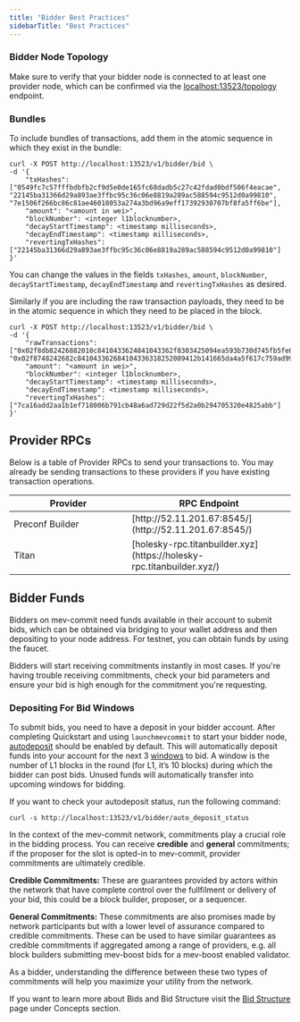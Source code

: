 ```yaml
---
title: "Bidder Best Practices"
sidebarTitle: "Best Practices"
---
```


### Bidder Node Topology

Make sure to verify that your bidder node is connected to at least one provider node, which can be confirmed via the [localhost:13523/topology](http://localhost:13523/topology) endpoint.

### Bundles

To include bundles of transactions, add them in the atomic sequence in which they exist in the bundle:

```shell ❯_ example
curl -X POST http://localhost:13523/v1/bidder/bid \
-d '{
    "txHashes": ["0549fc7c57fffbdbfb2cf9d5e0de165fc68dadb5c27c42fdad0bdf506f4eacae", "22145ba31366d29a893ae3ffbc95c36c06e8819a289ac588594c9512d0a99810", "7e1506f266bc86c81ae46018053a274a3bd96a9eff17392930707bf8fa5ff6be"],
    "amount": "<amount in wei>",
    "blockNumber": <integer l1blocknumber>,
    "decayStartTimestamp": <timestamp milliseconds>,
    "decayEndTimestamp": <timestamp milliseconds>,
    "revertingTxHashes": ["22145ba31366d29a893ae3ffbc95c36c06e8819a289ac588594c9512d0a99810"]
}'
```  
You can change the values in the fields `txHashes`, `amount`, `blockNumber`, `decayStartTimestamp`, `decayEndTimestamp` and `revertingTxHashes` as desired.

Similarly if you are including the raw transaction payloads, they need to be in the atomic sequence in which they need to be placed in the block.

```shell ❯_ example
curl -X POST http://localhost:13523/v1/bidder/bid \
-d '{
    "rawTransactions": ["0x02f8db82426882010c8410433624841043362f8303425094ea593b730d745fb5fe01b6d20e6603915252c6bf87016e03ce313800b864ce0b63ce0000000000000000000000000e94804eaa3c4c5355992086647f683f6f41ef1f000000000000000000000000000000000000000000000000000150e0786cc000000000000000000000000000000000000000000000000000000000000004e378c001a0ece6d13b20247abdc07d669c9186ee5a1ac9601db8c98a3323024ab299cb6662a01c20680efe4e0bb48a3a936b5ab27c741819f0ac567b12b34b230004b20b78a0", "0x02f8748242682c841043362684104336318252089412b141665da4a5f617c759ad996ef91ad806a9c0880de0b6b3a764000080c001a0806552ed846808580eb896994825f07e73de2f42e2d3554f228284ecfaa89d9ca046d58b62ba565982fb07a64b436dd7a6c210b2f59c4fb2aee2cdd150ccf8bfaa"],
    "amount": "<amount in wei>",
    "blockNumber": <integer l1blocknumber>,
    "decayStartTimestamp": <timestamp milliseconds>,
    "decayEndTimestamp": <timestamp milliseconds>,
    "revertingTxHashes": ["7ca16add2aa1b1ef718006b791cb48a6ad729d22f5d2a0b294705320e4825abb"]
}'
```

## Provider RPCs

Below is a table of Provider RPCs to send your transactions to. You may already be sending transactions to these providers if you have existing transaction operations.

<table>
  <thead>
    <tr>
      <th width="350">Provider</th>
      <th width="350">RPC Endpoint</th>
    </tr>
  </thead>
  <tbody>
    <tr>
      <td>Preconf Builder</td>
      <td>[http://52.11.201.67:8545/](http://52.11.201.67:8545/)</td>
    </tr>
    <tr>
      <td>Titan</td>
      <td>[holesky-rpc.titanbuilder.xyz](https://holesky-rpc.titanbuilder.xyz/)</td>
    </tr>
  </tbody>
</table>

## Bidder Funds

Bidders on mev-commit need funds available in their account to submit bids, which can be obtained via bridging to your wallet address and then depositing to your node address. For testnet, you can obtain funds by using the faucet.

Bidders will start receiving commitments instantly in most cases. If you're having trouble receiving commitments, check your bid parameters and ensure your bid is high enough for the commitment you're requesting.

### Depositing For Bid Windows

To submit bids, you need to have a deposit in your bidder account. After completing Quickstart and using `launchmevcommit` to start your bidder node, [autodeposit](https://docs.primev.xyz/get-started/bidders/bidder-node-commands#autodeposit-funds) should be enabled by default. 
This will automatically deposit funds into your account for the next 3 [windows](/concepts/bids/bidder-deposit) to bid. 
A window is the number of L1 blocks in the round (for L1, it’s 10 blocks) during which the bidder can post bids. Unused funds will automatically transfer into upcoming windows for bidding.

If you want to check your autodeposit status, run the following command:

```shell ❯_ terminal
curl -s http://localhost:13523/v1/bidder/auto_deposit_status
```

<Accordion title="Understanding Credible and General Commitments">
  <p>In the context of the mev-commit network, commitments play a crucial role in the bidding process. You can receive <strong>credible</strong> and <strong>general</strong> commitments; if the proposer for the slot is opted-in to mev-commit, provider commitments are ultimately credible.</p>
  
  <p><strong>Credible Commitments:</strong> These are guarantees provided by actors within the network that have complete control over the fullfilment or delivery of your bid, this could be a block builder, proposer, or a sequencer.</p>
  
  <p><strong>General Commitments:</strong> These commitments are also promises made by network participants but with a lower level of assurance compared to credible commitments. These can be used to have similar guarantees as credible commitments if aggregated among a range of providers, e.g. all block builders submitting mev-boost bids for a mev-boost enabled validator.</p>  
  
  <p>As a bidder, understanding the difference between these two types of commitments will help you maximize your utility from the network.</p>
</Accordion>

If you want to learn more about Bids and Bid Structure visit the [Bid Structure](/concepts/bids/bid-structure) page under Concepts section.
